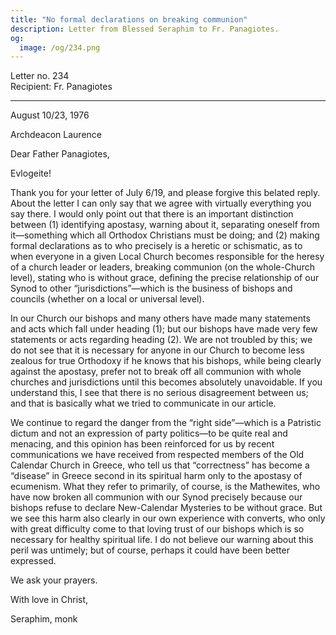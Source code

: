 ```yaml
---
title: "No formal declarations on breaking communion"
description: Letter from Blessed Seraphim to Fr. Panagiotes.
og:
  image: /og/234.png
---
```


<div style={{textAlign:'right', fontFamily:'monospace'}}>Letter no. 234</div>
<div style={{textAlign:'left', fontFamily:'monospace'}}>Recipient: Fr. Panagiotes</div>

---

August 10/23, 1976

Archdeacon Laurence

Dear Father Panagiotes,

Evlogeite!

Thank you for your letter of July 6/19, and please forgive this belated reply. About the letter I can only say that we agree with virtually everything you say there. I would only point out that there is an important distinction between (1) identifying apostasy, warning about it, separating oneself from it—something which all Orthodox Christians must be doing; and (2) making formal declarations as to who precisely is a heretic or schismatic, as to when everyone in a given Local Church becomes responsible for the heresy of a church leader or leaders, breaking communion (on the whole-Church level), stating who is without grace, defining the precise relationship of our Synod to other “jurisdictions”—which is the business of bishops and councils (whether on a local or universal level).

In our Church our bishops and many others have made many statements and acts which fall under heading (1); but our bishops have made very few statements or acts regarding heading (2). We are not troubled by this; we do not see that it is necessary for anyone in our Church to become less zealous for true Orthodoxy if he knows that his bishops, while being clearly against the apostasy, prefer not to break off all communion with whole churches and jurisdictions until this becomes absolutely unavoidable. If you understand this, I see that there is no serious disagreement between us; and that is basically what we tried to communicate in our article.

We continue to regard the danger from the “right side”—which is a Patristic dictum and not an expression of party politics—to be quite real and menacing, and this opinion has been reinforced for us by recent communications we have received from respected members of the Old Calendar Church in Greece, who tell us that “correctness” has become a “disease” in Greece second in its spiritual harm only to the apostasy of ecumenism. What they refer to primarily, of course, is the Mathewites, who have now broken all communion with our Synod precisely because our bishops refuse to declare New-Calendar Mysteries to be without grace. But we see this harm also clearly in our own experience with converts, who only with great difficulty come to that loving trust of our bishops which is so necessary for healthy spiritual life. I do not believe our warning about this peril was untimely; but of course, perhaps it could have been better expressed.

We ask your prayers.

With love in Christ,

Seraphim, monk